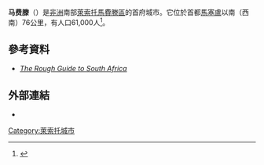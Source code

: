 {{Infobox settlement
<!--See the Table at Infobox Settlement for all fields and descriptions of usage-->
<!-- Basic info ----------------> |official_name = 马费滕
|other_name = 
|native_name = Mafeteng
|nickname = 
|settlement_type = <!--For Town or Village (Leave blank for the default City)-->
|motto = 
<!-- images and maps ----------->
|image_skyline = Likhoele.jpg
|imagesize = 300px
|image_caption = A view of Likhoele, Mafeteng's second highest mountain, from the reservoir by Kingsgate Primary School
|image_flag = 
|flag_size = 
|image_seal = 
|seal_size = 
|image_shield = 
|shield_size = 
|image_blank_emblem = 
|blank_emblem_type = 
|blank_emblem_size = 
|image_map = 
|mapsize = 
|map_caption = 
|image_map1 = 
|mapsize1 = 
|map_caption1 = 
|pushpin_map = Lesotho
|pushpin_mapsize=300
|pushpin_label_position =right
|pushpin_map_caption = 在萊索托的位置
<!-- Location ------------------>
|coordinates_region = LS
|subdivision_type = 國家
|subdivision_name = {{flag|Lesotho}}
|subdivision_type1 = [[莱索托行政区划|區]]
|subdivision_name1 = [[馬費滕區|馬費滕區]]
|subdivision_type2 = 
|subdivision_name2 = 
<!-- Politics ----------------->
|government_footnotes = 
|government_type = 
|leader_title = 
|leader_name = 
|leader_title1 = 
<!-- for places with, say, both a mayor and a city manager -->
|leader_name1 = 
|leader_title2 = 
|leader_name2 = 
|established_title = 
<!-- Settled -->
|established_date = 
|established_title2 = 
<!-- Incorporated (town) -->
|established_date2 = 
|established_title3 = 
<!-- Incorporated (city) -->
|established_date3 = 
<!-- Area --------------------->
|unit_pref =Imperial
<!--Enter: Imperial, if Imperial (metric) is desired-->
|area_footnotes = 
|area_total_km2 = 
<!-- ALL fields dealing with a measurements are subject to automatic unit conversion-->
|area_land_km2 =  <!--See table @ Template:Infobox Settlement for details on automatic unit conversion-->
|area_water_km2 = 
|area_total_sq_mi = 
|area_land_sq_mi = 
|area_water_sq_mi = 
|area_water_percent = 
|area_urban_km2 = 
|area_urban_sq_mi = 
|area_metro_km2 = 
|area_metro_sq_mi = 
|area_blank1_title = 
|area_blank1_km2 = 
|area_blank1_sq_mi = 
<!-- Population ----------------------->
|population_as_of = 2002年
|population_footnotes = 
|population_note = 
|population_total = 57,059
|population_density_km2 = 
|population_density_sq_mi = 
|population_metro = 
|population_density_metro_km2 = 
|population_density_metro_sq_mi = 
|population_urban = 
|population_density_urban_km2 = 
|population_density_urban_sq_mi = 
|population_blank1_title =Ethnicities
|population_blank1 = 
|population_blank2_title =Religions
|population_blank2 = 
|population_density_blank1_km2 = 
|population_density_blank1_sq_mi = 
<!-- General information --------------->
|timezone               = [[南非標準時間|南非標準時間]]
|utc_offset             = +2
|timezone_DST = 
|utc_offset_DST = 
|latd= 29|latm= 49|lats= |latNS=S
|longd= 27|longm= 15|longs= |longEW=E
|coordinates_display = inline,title
|elevation_footnotes = 
<!--for references: use <ref> </ref> tags-->
|elevation_m = 
|elevation_ft = 
<!-- Area/postal codes & others -------->
|postal_code_type = 
<!-- enter ZIP code, Postcode, Post code, Postal code... -->
|postal_code = 
|area_code = 
|blank_name = 
|blank_info = 
|blank1_name = 
|blank1_info = 
|website = 
|footnotes = 
}}
'''马费滕'''（{{lang|en|'''Mafeteng'''}}）是[[非洲|非洲]]南部[[萊索托|萊索托]][[馬費滕區|馬費滕區]]的首府城市。它位於首都[[馬塞盧|馬塞盧]]以南（西南）76公里，有人口61,000人<ref>{{Cite web
 |title       = Lesotho - Geography
 |work        = 
 |publisher   = Commonwealth Secretariat
 |date        = 
 |url         = http://www.thecommonwealth.org/Templates/YearbookInternal.asp?NodeID=139273
 |accessdate  = 23 March 2010
 |deadurl     = yes
 |archiveurl  = https://web.archive.org/web/20110605023216/http://www.thecommonwealth.org/Templates/YearbookInternal.asp?NodeID=139273
 |archivedate =2011-06-05}}</ref>。

==參考資料==
{{reflist}}
* ''[http://books.google.com/books?vid=ISBN1858288533&id=rXN6xJjPlrwC&pg=PA782&lpg=PA782&ots=-iIXqOdgq5&dq=mafeteng&ie=ISO-8859-1&sig=jWQdUiEnRUGZEQ0pV2qJBd90TDQ The Rough Guide to South Africa]''

==外部連結==
*{{Wikivoyage-inline|Mafeteng}}

[[Category:萊索托城市|Category:萊索托城市]]